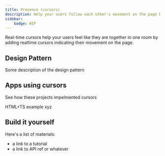 ```yaml
---
title: Presence (cursors)
description: Help your users follow each other's movement on the page by marking their presence with realtime cursors.
sidebar:
    badge: WIP
---
```



Real-time cursors help your users feel like they are together in one room by adding realtime cursors indicating their movement on the page.

## Design Pattern

Some description of the design pattern

## Apps using cursors

See how these projects impelmented cursors

<CardGrid>
    <Card title="Example" icon="star">
		HTML+TS example
	</Card>
	<Card title="Some App" icon="star">
		xyz
	</Card>
</CardGrid>

## Build it yourself

Here's a list of materials:
- a link to a tutorial
- a link to API ref or whatever